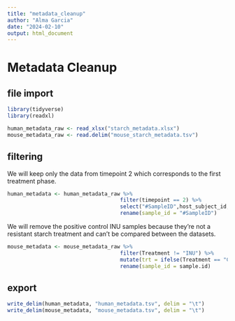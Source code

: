```yaml
---
title: "metadata_cleanup"
author: "Alma Garcia"
date: "2024-02-10"
output: html_document
---
```

# Metadata Cleanup

## file import

```r
library(tidyverse)
library(readxl)
```

```r
human_metadata_raw <- read_xlsx("starch_metadata.xlsx")
mouse_metadata_raw <- read.delim("mouse_starch_metadata.tsv")
```

## filtering

We will keep only the data from timepoint 2 which corresponds to the first treatment phase. 
```r
human_metadata <- human_metadata_raw %>% 
									filter(timepoint == 2) %>%
									select("#SampleID",host_subject_id, timepoint, trt) %>%
									rename(sample_id = "#SampleID")
```

We will remove the positive control INU samples because they're not a resistant starch treatment and can't be compared between the datasets. 
```r
mouse_metadata <- mouse_metadata_raw %>% 
									filter(Treatment != "INU") %>%
									mutate(trt = ifelse(Treatment == "CTL", "C", "RS")) %>%
									rename(sample_id = sample.id)
```

## export

```r
write_delim(human_metadata, "human_metadata.tsv", delim = "\t")
write_delim(mouse_metadata, "mouse_metadata.tsv", delim = "\t")

```
